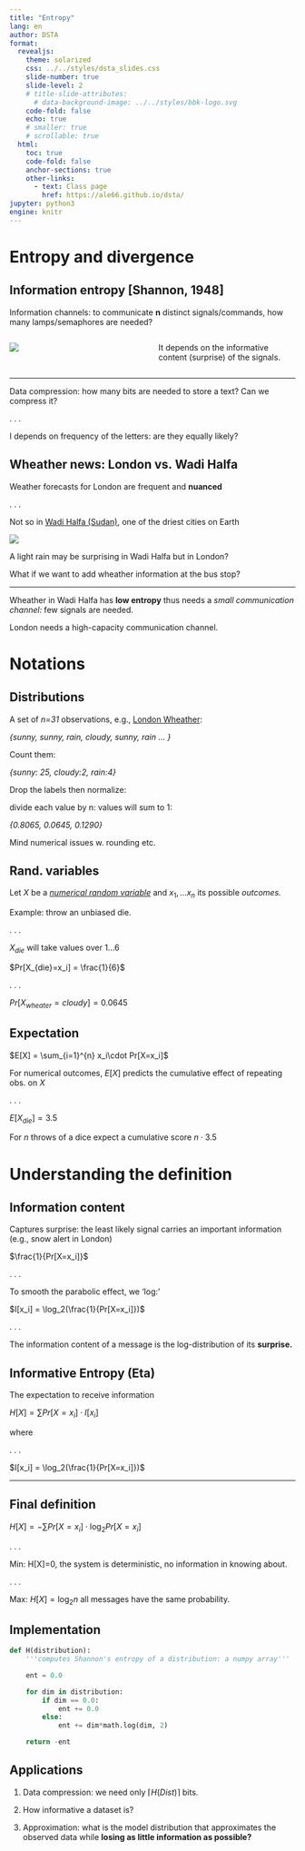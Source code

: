```yaml
---
title: "Entropy"
lang: en
author: DSTA 
format:
  revealjs: 
    theme: solarized
    css: ../../styles/dsta_slides.css
    slide-number: true
    slide-level: 2
    # title-slide-attributes:
      # data-background-image: ../../styles/bbk-logo.svg
    code-fold: false
    echo: true
    # smaller: true
    # scrollable: true
  html:
    toc: true
    code-fold: false
    anchor-sections: true
    other-links:
      - text: Class page
        href: https://ale66.github.io/dsta/
jupyter: python3
engine: knitr
---
```


# Entropy and divergence

## Information entropy [Shannon, 1948]

Information channels: to communicate __n__ distinct signals/commands, how many lamps/semaphores are needed?

:::: {.columns}

::: {.column width="50%"}

![](./imgs/railway-lights.jpg)

:::

::: {.column width="50%"}
It depends on the informative content (surprise) of the signals.
:::
::::

-----

Data compression: how many bits are needed to store a text? Can we compress it?

. . .

I depends on frequency of the letters: are they equally likely?

## Wheather news: London vs. Wadi Halfa

Weather forecasts for London are frequent and __nuanced__

. . .

Not so in [Wadi Halfa (Sudan)](https://en.wikipedia.org/wiki/Wadi_Halfa), one of the driest cities on Earth

![](./imgs/wadi-halfa.jpg)

A light rain may be surprising in Wadi Halfa but in London?

What if we want to add wheather information at the bus stop?

-----

Wheather in Wadi Halfa has __low entropy__ thus needs a *small communication channel:* few signals are needed.

London needs a high-capacity communication channel.

# Notations

## Distributions

A set of *n=31* observations, e.g., [London Wheather](https://weatherspark.com/h/y/45062/2022/Historical-Weather-during-2022-in-London-United-Kingdom#Figures-ObservedWeather):

*{sunny, sunny, rain, cloudy, sunny, rain ... }*

Count them:

*{sunny: 25, cloudy:2, rain:4}*

Drop the labels then normalize:

divide each value by n: values will sum to 1:

*{0.8065, 0.0645, 0.1290}*

Mind numerical issues w. rounding etc.

## Rand. variables

Let $X$ be a [*numerical random variable*](https://en.wikipedia.org/wiki/Random_variable) and $x_1, \dots x_n$ its possible *outcomes.*

Example: throw an unbiased die.

. . .

$X_{die}$ will take values over $1 \dots 6$

$Pr[X_{die}=x_i] = \frac{1}{6}$

. . .

$Pr[X_{wheater}=cloudy] = 0.0645$

## Expectation

$E[X] = \sum_{i=1}^{n} x_i\cdot Pr[X=x_i]$

For numerical outcomes, $E[X]$ predicts the cumulative effect of repeating obs. on $X$

. . .

$E[X_{die}] = 3.5$

For $n$ throws of a dice expect a cumulative score $n\cdot 3.5$

<!------------------------------------------------->
# Understanding the definition

## Information content

Captures surprise: the least likely signal carries an important information (e.g., snow alert in London)

$\frac{1}{Pr[X=x_i]}$

. . .

To smooth the parabolic effect, we 'log:'

$I[x_i] = \log_2(\frac{1}{Pr[X=x_i]})$

. . .

The information content of a message is the log-distribution of its __surprise.__

## Informative Entropy (Eta)

The expectation to receive information

$H[X] = \sum Pr[X=x_i]\cdot I[x_i]$

where

. . .

$I[x_i] = \log_2(\frac{1}{Pr[X=x_i]})$

-----

## Final definition

$H[X] = -\sum Pr[X=x_i]\cdot \log_2 Pr[X=x_i]$

. . .

Min: H[X]=0, the system is deterministic, no information in knowing about.

. . .

Max: $H[X]=\log_2 n$ all messages have the same probability.

## Implementation

```python
def H(distribution):
    '''computes Shannon's entropy of a distribution: a numpy array'''

    ent = 0.0

    for dim in distribution:
        if dim == 0.0:
            ent += 0.0
        else:
            ent += dim*math.log(dim, 2)

    return -ent
```

<!-- comment this out
-----
<img src="https://www.dcs.bbk.ac.uk/~ale/dsta/2020-21/dsta-1/imgs/ent.png" alt="Ent in Python" height="300">
 -->

## Applications

1. Data compression: we need only $\lceil H(Dist) \rceil$ bits.

2. How informative a dataset is?

3. Approximation: what is the model distribution that approximates the observed data while __losing as little information as possible?__
